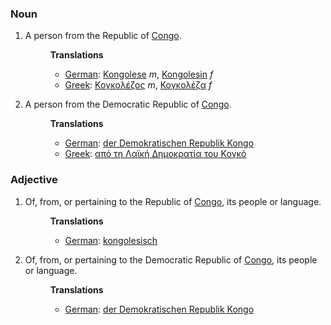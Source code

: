 ===Noun===
#A person from the Republic of [[Congo]].
#:'''Translations'''
#:*[[German]]: [[Kongolese]] ''m'', [[Kongolesin]] ''f''
#:*[[Greek]]: [[Κογκολέζος]] ''m'', [[Κογκολέζα]] ''f''
#A person from the Democratic Republic of [[Congo]].
#:'''Translations'''
#:*[[German]]: [[der Demokratischen Republik Kongo]]
#:*[[Greek]]: [[από τη Λαϊκή Δημοκρατία του Κογκό]]

===Adjective===
#Of, from, or pertaining to the Republic of [[Congo]], its people or language.
#:'''Translations'''
#:*[[German]]: [[kongolesisch]]
#Of, from, or pertaining to the Democratic Republic of [[Congo]], its people or language.
#:'''Translations'''
#:*[[German]]: [[der Demokratischen Republik Kongo]]